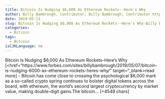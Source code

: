 ```yaml
---
title: Bitcoin Is Nudging $6,000 As Ethereum Rockets--Here's Why 
author: Billy Bambrough, Contributor, Billy Bambrough, Contributor https://www.forbes.com/sites/billybambrough/
date: 2019-05-11
slug: Bitcoin Is Nudging $6,000 As Ethereum Rockets--Here's Why-Billy Bambrough, Contributor, Billy Bambrough, Contributor https://www.forbes.com/sites/billybambrough/
categories: 
  - Bitcoin
tags: 
  - Bitcoin
isCJKLanguage: no 
---
```



Bitcoin Is Nudging $6,000 As Ethereum Rockets--Here's Why [<href="https://www.forbes.com/sites/billybambrough/2019/05/07/bitcoin-is-nudging-6000-as-ethereum-rockets-heres-why/" target="_blank>read more</a>] 
- Bitcoin has come close to crossing the psychological $6,000 mark as a so-called crypto spring continues to bolster digital tokens across the board, with ethereum, the world's second largest cryptocurrency by market value, making double-digit gains.The bitcoin… [+4549 chars] 
